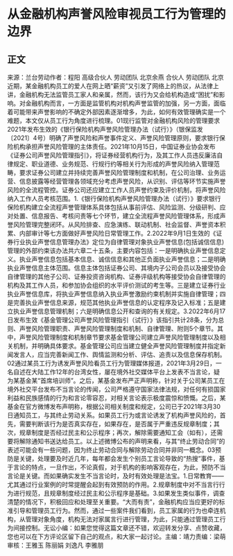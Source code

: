# 从金融机构声誉风险审视员工行为管理的边界
## 正文
来源：兰台劳动作者：程阳 高级合伙人 劳动团队 北京余燕 合伙人 劳动团队 北京近期，某金融机构员工的爱人在网上晒“薪资”又引发了网络上的热议，从法律上讲，金融机构无法监管员工家人和亲属，然而，该行为又会给机构造成“困扰”和影响。对金融机构而言，一方面是监管机构对机构声誉监管的加强，另一方面，面临着可能带来声誉影响的不确定外部因素逐渐增多，为此，如何有效管理确实是一个难题，本文仅从员工行为角度进行梳理。01现行监管对金融机构风险的管理要求2021年发布生效的《银行保险机构声誉风险管理办法（试行）》（银保监发〔2021〕4号）明确了声誉风险和声誉事件定义、声誉风险管理原则，要求银行保险机构承担声誉风险管理的主体责任。2021年10月15日，中国证券业协会发布《证券公司声誉风险管理指引》，将证券经营机构行为，及其工作人员违反廉洁自律规定、职业道德、业务规范、行规行约等相关行为形成的声誉风险纳入管理范畴，要求证券公司建立并持续完善声誉风险管理制度和机制，在公司治理、业务运营、信息披露等经营管理各领域充分考虑声誉风险，从识别、评估等环节实施声誉风险的全流程管控。证券公司还应建立工作人员声誉约束及评价机制，将声誉风险纳入工作人员考核范围。1.《银行保险机构声誉风险管理办法（试行）》要求银行保险机构建立全流程声誉管理体系具体包括从事前评估、风险监测、分级研判、应对处置、信息报告、考核问责等七个环节，建立全流程声誉风险管理体系，形成声誉风险管理完整闭环。从风险排查、应急演练、联动机制、社会监督、声誉资本积累、内部审计等七方面做好声誉风险日常管理工作。2.2022年9月1日生效的《证券行业执业声誉信息管理办法》定位为自律管理对象执业声誉信息(包括诚信信息)管理的外部约束该办法共六章二十五条，主要内容包括：一是明确执业声誉信息定义。执业声誉信息包括基本信息、诚信信息和其他正负面执业声誉信息；二是明确执业声誉信息主体范围。信息主体包括证券公司、其境内子公司会员以及接受协会自律管理的其他子公司、证券投资咨询机构、证券评级机构等接受协会自律管理的机构及其工作人员，和参加协会组织的水平评价测试的考生等。三是建立证券行业执业声誉信息库，将执业声誉信息纳入执业声誉激励约束机制并实施自律管理；四是完善执业声誉信息来源，规范其他执业声誉信息的认定程序及记入标准；五是建立执业声誉信息管理机制；六是明确信息公开和查询的有关规定。3.2022年6月17日发布生效《基金管理公司声誉风险管理指引（试行）》该指引共计28条，分为总则、声誉风险管理职责、声誉风险管理制度和机制、自律管理、附则5个章节。其中，声誉风险管理制度和机制章节要求基金管理公司建立声誉风险管理制度以及相关机制，并明确具体要求。基金管理公司应当建立健全声誉风险管理制度并指定新闻发言人，应当完善新闻工作、舆情监测和分析、评估、追责以及信息保存机制。02通过某员工行为诱发声誉风险看员工行为管理媒体报道，2021年3月29日，一名自述在大陆工作12年的台湾女性，屡在境外社交媒体平台上发表不当言论，疑为某基金某“首席培训师”。之后，某基金发布严正声明称，针对关于公司某员工在境外社交平台发布不当言论的传闻，公司严格遵守国家法律法规，对任何有损国家利益和民族感情的行为和言论零容忍，对相关言论表示极度震惊和愤慨。之后，某基金在官方微博发布声明称，根据公司相关制度和规定，公司已于2021年3月30日通知员工，与其终止劳动关系。如果员工行为或言论诱发了机构声誉风险的，首先，需要判断该行为是否真实存在，如果存在，是否属于严重违反规章制度；其次，规章制度是否经过民主和公示程序；再次，解除需要通知工会（如有），还需要将解除通知书送达给员工。以上述微博公布的声明来看，与其“终止劳动合同”的表述可能会有一些问题，因为终止劳动合同与解除劳动合同并非同一概念。03预防是关键，处理要及时近几年，每年都会发生个别员工言论导致的“热搜”事件，基于言论的特点，一旦作出，不论真假，对于机构的影响客观存在，为此，预防不当言论是关键。而如果确实发生不当言论时，及时有效处理是法宝。1.日常教育——尤其通过行业案例的时常提醒会起到有效预防的作用。2.规章制度中对不当言行行为进行规范，且规章制度经过民主和公示程序是基础。3.如果发生类似事件，调查清楚的情况下，积极回应和处理至关重要。“大而有责”，金融机构应当应更好的标准引导和管理员工行为。然而，通过一些案件我们看到，员工家属的行为也牵连机构，从管理对象角度，机构无法对家属言行进行管理，为此，只能通过管理员工行为间接控制。无讼小编：如果您觉得这篇文章还不错，欢迎转发分享、点赞收藏，您也可以在下方评论区留下自己的观点，和大家一起讨论。主编：靖力责编：梁萌审核：王雅玉 陈丽娟 刘逸凡 李雅朋